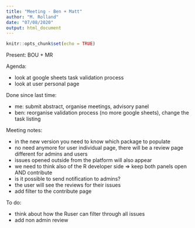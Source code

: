 ```yaml
---
title: "Meeting - Ben + Matt"
author: "M. Rolland"
date: "07/08/2020"
output: html_document
---
```


```r
knitr::opts_chunk$set(echo = TRUE)
```

Present: BOU + MR

Agenda:

* look at google sheets task validation process
* look at user personal page
  
Done since last time:

* me: submit abstract, organise meetings, advisory panel
* ben: reorganise validation process (no more google sheets), change the task listing

Meeting notes:

* in the new version you need to know which package to populate
* no need anymore for user individual page, there will be a review page different for admins and users
* issues opened outside from the platform will also appear
* we need to think also of the R developer side => keep both panels open AND contribute
* is it possible to send notification to admins?
* the user will see the reviews for their issues
* add filter to the contribute page

To do:
  
* think about how the Ruser can filter through all issues
* add non admin review


